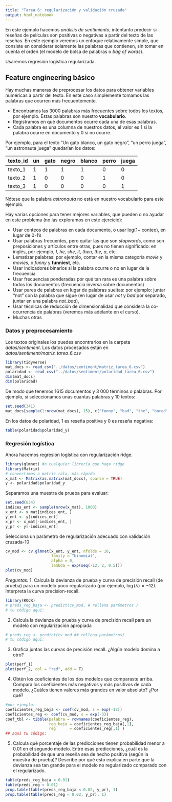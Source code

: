 ```yaml
---
title: "Tarea 6: regularización y validación cruzada"
output: html_notebook
---
```


En este ejemplo hacemos *análisis de sentimiento*, intentanto
predecir si reseñas de películas son positivas o negativas
a partir del texto de las reseñas. En este ejemplo
veremos un enfoque relativamente simple, que consiste en
considerar solamente las palabras que contienen, sin tomar en
cuenta el orden (el modelo de bolsa de palabras o *bag of words*).

Usaremos regresión logística regularizada.

## Feature engineering básico 

Hay muchas maneras de preprocesar los datos para obtener
variables numéricas a partir del texto. En este caso simplemente
tomamos las palabras que ocurren más frecuentemente. 

- Encontramos las 3000 palabras más frecuentes sobre todos los textos, por ejemplo. Estas palabras son nuestro **vocabulario**.
- Registramos en qué documentos ocurre cada una de esas palabras.
- Cada palabra es una columna de nuestros datos, el valor es 1 si la palabra
ocurre en documento y 0 si no ocurre.


Por ejemplo, para el texto "Un gato blanco, un gato negro", "un perro juega", "un astronauta juega" quedarían los datos:

|texto_id | un | gato | negro | blanco | perro | juega |
-----|------|-------|--------|-------|-------  | ---- |
| texto_1 | 1  |  1   |   1   |   1    |  0    | 0     |
| texto_2 | 1  |  0   |  0    | 0      |  1    |  0
| texto_3 | 1  |  0   |  0    | 0      |  0    |  1   |

Nótese que la palabra *astronauta* no está en nuestro vocabulario para este ejemplo.


Hay varias opciones para tener mejores variables, que pueden o no ayudar en este
problema (no las exploramos en este ejercicio):

- Usar conteos de palabras en cada documento, o usar log(1+ conteo), en lugar
de 0-1's
- Usar palabras frecuentes, pero quitar las que son *stopwords*,
como son preposiciones y artículos entre otras, pues no tienen significado: en inglés, por ejemplo, *I, he, she, it, then, the, a*, etc.
- Lematizar palabras: por ejemplo, contar en la misma categoría *movie* y *movies*, o
*funny* y **funniest**, etc.
- Usar indicadores binarios si la palabra ocurre o no en lugar de la frecuencia
- Usar frecuencias ponderadas por qué tan rara es una palabra sobre todos los documentos (frecuencia inversa sobre documentos)
- Usar pares de palabras en lugar de palabras sueltas: por ejemplo: juntar "not" con la palabra que sigue (en lugar de usar *not* y *bad* por separado, juntar en una palabra *not_bad*),
- Usar técnicas de reducción de dimensionalidad que considera la co-ocurrencia de palabras (veremos más adelante en el curso).
- Muchas otras

### Datos y preprocesamiento

Los textos originales los puedes encontrarlos en la carpeta *datos/sentiment*. 
Los datos procesados están en *datos/sentiment/matriz_tarea_6.csv*

```r
library(tidyverse)
mat_docs <- read_csv("../datos/sentiment/matriz_tarea_6.csv")
polaridad <- read_csv("../datos/sentiment/polaridad_tarea_6.csv")
dim(mat_docs)
dim(polaridad)
```

De modo que tenemos 1615 documentos y 3
000 términos o palabras. Por ejemplo,
si seleccionamos unas cuantas palabras y 10 textos:

```r
set.seed(341)
mat_docs[sample(1:nrow(mat_docs), 15), c("funny", "bad", "the", "bored")]
```

En los datos de polaridad, 1 es reseña positiva y 0 es reseña negativa:

```r
table(polaridad$polaridad_y)
```


### Regresión logística

Ahora hacemos regresión logística con regularización ridge. 


```r
library(glmnet) #o cualquier librería que haga ridge
library(Matrix)
# convertimos a matriz rala, más rápido
x_mat <- Matrix(as.matrix(mat_docs), sparse = TRUE)
y <- polaridad$polaridad_y
```

Separamos una muestra de prueba para evaluar:

```r
set.seed(834)
indices_ent <- sample(nrow(x_mat), 1000)
x_ent <- x_mat[indices_ent, ]
y_ent <- y[indices_ent]
x_pr <- x_mat[-indices_ent, ]
y_pr <- y[-indices_ent]
```


Selecciona un parámetro de regularización adecuado con validación cruzada-10

```r
cv_mod <- cv.glmnet(x_ent, y_ent, nfolds = 10, 
                    family = "binomial",
                    alpha = 0,
                    lambda = exp(seq(-12, 2, 0.5)))
plot(cv_mod)
```

*Preguntas: *
1. Calcula la devianza de prueba y curva de precisión recall (de prueba) 
para un modelo
poco regularizado (por ejemplo, $\log(\lambda) = -12$). Interpreta 
la curva precision-recall.

```r
library(ROCR)
# preds_reg_baja <- predict(cv_mod, # rellena parámetros )
# tu código aquí:                          
```

2. Calcula la devianza de prueba y curva de precisión recall para un modelo
con regularización apropiada

```r
# preds_reg <- predict(cv_mod ## rellena parámetros)
# tu código aquí:
```

3. Grafica juntas las curvas de precisión recall. ¿Algún modelo domina a otro?

```r
plot(perf_1)
plot(perf_2, col = "red", add = T)
```


4. Obtén los coeficientes de los dos modelos que comparaste arriba. Compara los
coeficientes más negativos y más positivos de cada modelo. ¿Cuáles tienen
valores más grandes en valor absoluto? ¿Por qué? 

```r
#por ejemplo:
coeficientes_reg_baja <- coef(cv_mod, s = exp(-12)) 
coeficientes_reg <- coef(cv_mod, s = exp(-3)) 
coef_tbl <- tibble(palabra = rownames(coeficientes_reg),
                   reg_baja = coeficientes_reg_baja[,1],
                   reg      = coeficientes_reg[,1] )
## aquí tu código:
```



5. Calcula qué porcentaje de las predicciones tienen probabilidad menor
a 0.01 en el segundo modelo. Entre esas predicciones, ¿cuál es la probabilidad
de que una reseña sea de hecho positiva (según la muestra de prueba)? 
Describe por qué esto explica en parte que la
devianza sea tan grande para el modelo 
no regularizado comparado con el regularizado.

```r
table(preds_reg_baja < 0.01)
table(preds_reg < 0.01)
prop.table(table(preds_reg_baja < 0.02, y_pr), 1)
prop.table(table(preds_reg < 0.02, y_pr), 1)
```

